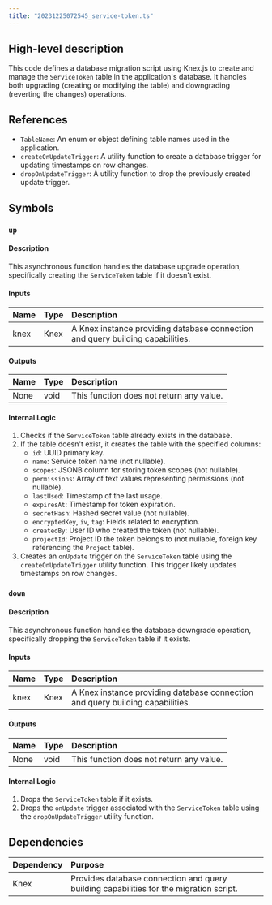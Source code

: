 ```yaml
---
title: "20231225072545_service-token.ts"
---
```


## High-level description
This code defines a database migration script using Knex.js to create and manage the `ServiceToken` table in the application's database. It handles both upgrading (creating or modifying the table) and downgrading (reverting the changes) operations.

## References
- `TableName`: An enum or object defining table names used in the application.
- `createOnUpdateTrigger`: A utility function to create a database trigger for updating timestamps on row changes.
- `dropOnUpdateTrigger`: A utility function to drop the previously created update trigger.

## Symbols

### `up`
#### Description
This asynchronous function handles the database upgrade operation, specifically creating the `ServiceToken` table if it doesn't exist.

#### Inputs
| Name | Type | Description |
|:-----|:-----|:------------|
| knex | Knex | A Knex instance providing database connection and query building capabilities. |

#### Outputs
| Name | Type | Description |
|:-----|:-----|:------------|
| None | void | This function does not return any value. |

#### Internal Logic
1. Checks if the `ServiceToken` table already exists in the database.
2. If the table doesn't exist, it creates the table with the specified columns:
    - `id`: UUID primary key.
    - `name`: Service token name (not nullable).
    - `scopes`: JSONB column for storing token scopes (not nullable).
    - `permissions`: Array of text values representing permissions (not nullable).
    - `lastUsed`: Timestamp of the last usage.
    - `expiresAt`: Timestamp for token expiration.
    - `secretHash`: Hashed secret value (not nullable).
    - `encryptedKey`, `iv`, `tag`: Fields related to encryption.
    - `createdBy`: User ID who created the token (not nullable).
    - `projectId`: Project ID the token belongs to (not nullable, foreign key referencing the `Project` table).
3. Creates an `onUpdate` trigger on the `ServiceToken` table using the `createOnUpdateTrigger` utility function. This trigger likely updates timestamps on row changes.

### `down`
#### Description
This asynchronous function handles the database downgrade operation, specifically dropping the `ServiceToken` table if it exists.

#### Inputs
| Name | Type | Description |
|:-----|:-----|:------------|
| knex | Knex | A Knex instance providing database connection and query building capabilities. |

#### Outputs
| Name | Type | Description |
|:-----|:-----|:------------|
| None | void | This function does not return any value. |

#### Internal Logic
1. Drops the `ServiceToken` table if it exists.
2. Drops the `onUpdate` trigger associated with the `ServiceToken` table using the `dropOnUpdateTrigger` utility function.

## Dependencies
| Dependency | Purpose |
|:-----------|:--------|
| Knex | Provides database connection and query building capabilities for the migration script. |
